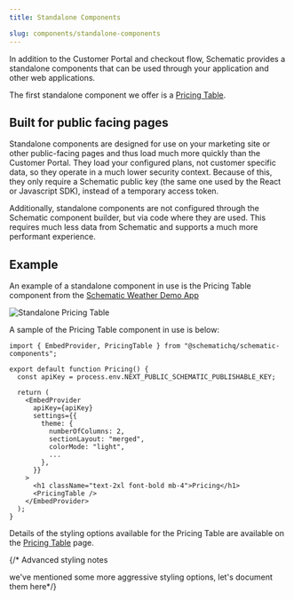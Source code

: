 ```yaml
---
title: Standalone Components

slug: components/standalone-components
---
```


In addition to the Customer Portal and checkout flow, Schematic provides a standalone components that can be used through your application and other web applications.

The first standalone component we offer is a [Pricing Table](/components/pricing-table).

## Built for public facing pages

Standalone components are designed for use on your marketing site or other public-facing pages and thus load much more quickly than the Customer Portal. They load your configured plans, not customer specific data, so they operate in a much lower security context. Because of this, they only require a Schematic public key (the same one used by the React or Javascript SDK), instead of a temporary access token.

Additionally, standalone components are not configured through the Schematic component builder, but via code where they are used. This requires much less data from Schematic and supports a much more performant experience.

## Example

An example of a standalone component in use is the Pricing Table component from the [Schematic Weather Demo App](https://schematic-next-example.vercel.app/)

![Standalone Pricing Table](../../assets/images/components/components-standalone-pricing-table.png)

A sample of the Pricing Table component in use is below:

```tsx
import { EmbedProvider, PricingTable } from "@schematichq/schematic-components";

export default function Pricing() {
  const apiKey = process.env.NEXT_PUBLIC_SCHEMATIC_PUBLISHABLE_KEY;

  return (
    <EmbedProvider
      apiKey={apiKey}
      settings={{
        theme: {
          numberOfColumns: 2,
          sectionLayout: "merged",
          colorMode: "light",
          ...
        },
      }}
    >
      <h1 className="text-2xl font-bold mb-4">Pricing</h1>
      <PricingTable />
    </EmbedProvider>
  );
}
```

Details of the styling options available for the Pricing Table are available on the [Pricing Table](/components/pricing-table) page.

{/* Advanced styling notes

we've mentioned some more aggressive styling options, let's document them here*/}

